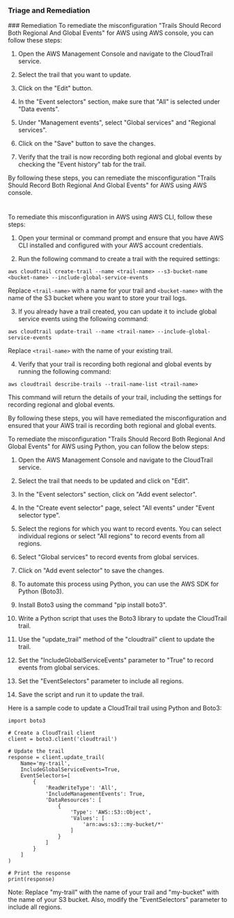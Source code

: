
### Triage and Remediation
<Tabs>
<Tab title='Remediation'>
### Remediation

<AccordionGroup>
<Accordion title='Using Console' defaultOpen='true'>
To remediate the misconfiguration "Trails Should Record Both Regional And Global Events" for AWS using AWS console, you can follow these steps:

1. Open the AWS Management Console and navigate to the CloudTrail service.

2. Select the trail that you want to update.

3. Click on the "Edit" button.

4. In the "Event selectors" section, make sure that "All" is selected under "Data events".

5. Under "Management events", select "Global services" and "Regional services".

6. Click on the "Save" button to save the changes.

7. Verify that the trail is now recording both regional and global events by checking the "Event history" tab for the trail.

By following these steps, you can remediate the misconfiguration "Trails Should Record Both Regional And Global Events" for AWS using AWS console.

#
</Accordion>

<Accordion title='Using CLI'>
To remediate this misconfiguration in AWS using AWS CLI, follow these steps:

1. Open your terminal or command prompt and ensure that you have AWS CLI installed and configured with your AWS account credentials.

2. Run the following command to create a trail with the required settings:

```
aws cloudtrail create-trail --name <trail-name> --s3-bucket-name <bucket-name> --include-global-service-events
```

Replace `<trail-name>` with a name for your trail and `<bucket-name>` with the name of the S3 bucket where you want to store your trail logs.

3. If you already have a trail created, you can update it to include global service events using the following command:

```
aws cloudtrail update-trail --name <trail-name> --include-global-service-events
```

Replace `<trail-name>` with the name of your existing trail.

4. Verify that your trail is recording both regional and global events by running the following command:

```
aws cloudtrail describe-trails --trail-name-list <trail-name>
```

This command will return the details of your trail, including the settings for recording regional and global events.

By following these steps, you will have remediated the misconfiguration and ensured that your AWS trail is recording both regional and global events.
</Accordion>

<Accordion title='Using Python'>
To remediate the misconfiguration "Trails Should Record Both Regional And Global Events" for AWS using Python, you can follow the below steps:

1. Open the AWS Management Console and navigate to the CloudTrail service.

2. Select the trail that needs to be updated and click on "Edit".

3. In the "Event selectors" section, click on "Add event selector".

4. In the "Create event selector" page, select "All events" under "Event selector type".

5. Select the regions for which you want to record events. You can select individual regions or select "All regions" to record events from all regions.

6. Select "Global services" to record events from global services.

7. Click on "Add event selector" to save the changes.

8. To automate this process using Python, you can use the AWS SDK for Python (Boto3).

9. Install Boto3 using the command "pip install boto3".

10. Write a Python script that uses the Boto3 library to update the CloudTrail trail.

11. Use the "update_trail" method of the "cloudtrail" client to update the trail.

12. Set the "IncludeGlobalServiceEvents" parameter to "True" to record events from global services.

13. Set the "EventSelectors" parameter to include all regions.

14. Save the script and run it to update the trail.

Here is a sample code to update a CloudTrail trail using Python and Boto3:

```
import boto3

# Create a CloudTrail client
client = boto3.client('cloudtrail')

# Update the trail
response = client.update_trail(
    Name='my-trail',
    IncludeGlobalServiceEvents=True,
    EventSelectors=[
        {
            'ReadWriteType': 'All',
            'IncludeManagementEvents': True,
            'DataResources': [
                {
                    'Type': 'AWS::S3::Object',
                    'Values': [
                        'arn:aws:s3:::my-bucket/*'
                    ]
                }
            ]
        }
    ]
)

# Print the response
print(response)
```

Note: Replace "my-trail" with the name of your trail and "my-bucket" with the name of your S3 bucket. Also, modify the "EventSelectors" parameter to include all regions.
</Accordion>

</AccordionGroup>
</Tab>
</Tabs>
